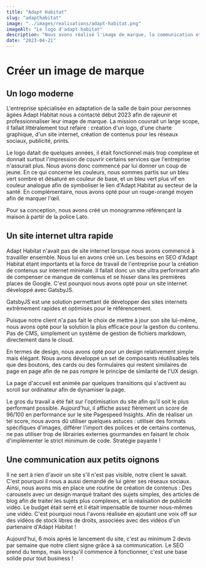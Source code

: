 ```yaml
---
title: "Adapt Habitat"
slug: "adapthabitat"
image: "../images/realisations/adapt-habitat.png"
imageAlt: "Le logo d'adapt habitat"
description: "Nous avons réalisé l'image de marque, la communication et le site internet de l'entreprise Adapt Habitat."
date: "2023-04-21"
---
```


# Créer un image de marque

## Un logo moderne

L'entreprise spécialisée en adaptation de la salle de bain pour personnes âgées Adapt Habitat nous a contacté début 2023 afin de rajeunir et professionnaliser leur image de marque. La mission couvrait un large scope, il fallait littéralement tout refaire : création d'un logo, d'une charte graphique, d'un site internet, création de contenus pour les réseaux sociaux, publicité, prints.

Le logo datait de quelques années, il était fonctionnel mais trop complexe et donnait surtout l'impression de couvrir certains services que l'entreprise n'assurait plus. Nous avons donc commencé par lui donner un coup de jeune. En ce qui concerne les couleurs, nous sommes partis sur un bleu vert sombre et désaturé en couleur de base, et un bleu vert plus vif en couleur analogue afin de symboliser le lien d'Adapt Habitat au secteur de la santé. En complémentaire, nous avons opté pour un rouge-orangé moyen afin de marquer l'œil.

Pour sa conception, nous avons créé un monogramme référençant la maison à partir de la police Lato.

## Un site internet ultra rapide

Adapt Habitat n'avait pas de site internet lorsque nous avons commencé à travailler ensemble. Nous lui en avons créé un. Les besoins en SEO d'Adapt Habitat étant importants et la force de travail de l'entreprise pour la création de contenus sur internet minimale. Il fallait donc un site ultra performant afin de compenser ce manque de contenus et se hisser dans les premières places de Google. C'est pourquoi nous avons opté pour un site internet développé avec GatsbyJS.

GatsbyJS est une solution permettant de développer des sites internets extrêmement rapides et optimisés pour le référencement.

Puisque notre client n'a pas fait le choix de mettre à jour son site lui-même, nous avons opté pour la solution la plus efficace pour la gestion du contenu. Pas de CMS, simplement un système de gestion de fichiers markdown, directement dans le cloud.

En termes de design, nous avons opté pour un design relativement simple mais élégant. Nous avons développé un set de composants réutilisables tels que des boutons, des cards ou des formulaires qui restent similaires de page en page afin de ne pas rompre le principe de similarité de l'UX design.

La page d'accueil est animée par quelques transitions qui s'activent au scroll sur ordinateur afin de dynamiser la page.

Le gros du travail a été fait sur l'optimisation du site afin qu'il soit le plus performant possible. Aujourd'hui, il affiche assez fièrement un score de 96/100 en performance sur le site Pagespeed Insights. Afin de réaliser un tel score, nous avons dû utiliser quelques astuces : utiliser des formats spécifiques d'images, différer l'import des polices et de certains contenus, ne pas utiliser trop de librairies externes gourmandes en faisant le choix d'implémenter le strict minimum de code. Stratégie payante !

## Une communication aux petits oignons

Il ne sert à rien d'avoir un site s'il n'est pas visible, notre client le savait. C'est pourquoi il nous a aussi demandé de lui gérer ses réseaux sociaux. Ainsi, nous avons mis en place une routine de création de contenus : Des carousels avec un design marqué traitant des sujets simples, des articles de blog afin de traiter les sujets plus complexes, et la réalisation de publicité vidéo. Le budget était serré et il était impensable de tourner nous-mêmes une vidéo. C'est pourquoi nous l'avons réalisée en ajoutant une voix off sur des vidéos de stock libres de droits, associées avec des vidéos d'un partenaire d'Adapt Habitat !

Aujourd'hui, 6 mois après le lancement du site, c'est au minimum 2 devis par semaine que notre client signe grâce à sa communication. Le SEO prend du temps, mais lorsqu'il commence à fonctionner, c'est une base solide pour tout business !
